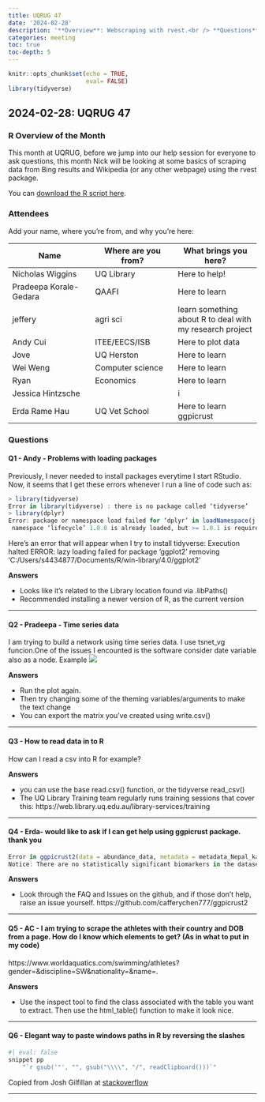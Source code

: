 ```yaml
---
title: UQRUG 47
date: '2024-02-28'
description: '**Overview**: Webscraping with rvest.<br /> **Questions**: loading packages, time series data, reading data into R, ggpicrust, dealing with windows file paths.'
categories: meeting
toc: true
toc-depth: 5
---
```


```r
knitr::opts_chunk$set(echo = TRUE,
                      eval= FALSE)
library(tidyverse)

```
## 2024-02-28: UQRUG 47

### R Overview of the Month

This month at UQRUG, before we jump into our help session for everyone to ask questions, this month Nick will be looking at some basics of scraping data from Bing results and Wikipedia (or any other webpage) using the rvest package.

You can <a href="rvest_overview.R" download>download the R script here</a>.

### Attendees
Add your name, where you're from, and why you're here:

| Name | Where are you from? | What brings you here? |
|--------|--------|--------|
| Nicholas Wiggins | UQ Library | Here to help! |
|Pradeepa Korale-Gedara|QAAFI|Here to learn|
|jeffery|agri sci |learn something about R to deal with my research project|
|Andy Cui|ITEE/EECS/ISB|Here to plot data|
|Jove|UQ Herston|Here to learn|
|Wei Weng|Computer science|Here to learn|
|Ryan|Economics|Here to learn|
|Jessica Hintzsche||i|
|Erda Rame Hau|UQ Vet School| Here to learn ggpicrust|


### Questions


#### Q1 - Andy - Problems with loading packages
Previously, I never needed to install packages everytime I start RStudio. Now, it seems that I get these errors whenever I run a line of code such as:
``` r
> library(tidyverse)
Error in library(tidyverse) : there is no package called ‘tidyverse’
> library(dplyr)
Error: package or namespace load failed for ‘dplyr’ in loadNamespace(j <- i[[1L]], c(lib.loc, .libPaths()), versionCheck = vI[[j]]):
 namespace ‘lifecycle’ 1.0.0 is already loaded, but >= 1.0.1 is required
```
 Here's an error that will appear when I try to install tidyverse: 
 Execution halted
ERROR: lazy loading failed for package 'ggplot2'
 removing 'C:/Users/s4434877/Documents/R/win-library/4.0/ggplot2'


**Answers**

* Looks like it's related to the Library location found via .libPaths()
*   Recommended installing a newer version of R, as the current version

---

#### Q2 - Pradeepa - Time series data
I am trying to build a network using time series data. I use tsnet_vg funcion.One of the issues I encounted is the software consider date variable also as a node. Example ![](https://s3.hedgedoc.org/demo/uploads/42bd0611-3d26-4e5e-87a4-214b12fce6cf.png)


**Answers**

*  Run the plot again.
*  Then try changing some of the theming variables/arguments to make the text change
*  You can export the matrix you've created using write.csv()

---

#### Q3 - How to read data in to R
How can I read a csv into R for example?


**Answers**

*  you can use the base read.csv() function, or the tidyverse read_csv()
* The UQ Library Training team regularly runs training sessions that cover this: https://web.library.uq.edu.au/library-services/training


---

#### Q4 - Erda- would like to ask if I can get help using ggpicrust package. thank you

``` r
Error in ggpicrust2(data = abundance_data, metadata = metadata_Nepal_kath,  : 
Notice: There are no statistically significant biomarkers in the dataset. This is not an error, but it might indicate that the data do not contain any biomarkers passing the set significance threshold (p<=0.05). You may refer to the tutorial's FAQ for further help and suggestions
```

**Answers**

* Look through the FAQ and Issues on the github, and if those don't help, raise an issue yourself. https://github.com/cafferychen777/ggpicrust2

---

#### Q5 - AC - I am trying to scrape the athletes with their country and DOB from a page. How do I know which elements to get? (As in what to put in my code)
 https://www.worldaquatics.com/swimming/athletes?gender=&discipline=SW&nationality=&name=.

**Answers**

*  Use the inspect tool to find the class associated with the table you want to extract. Then use the html_table() function to make it look nice.

---

#### Q6 - Elegant way to paste windows paths in R by reversing the slashes

```r
#| eval: false 
snippet pp
    "`r gsub('"', "", gsub("\\\\", "/", readClipboard()))`"
```

Copied from Josh Gilfillan at [stackoverflow](https://stackoverflow.com/a/39989341)


---
